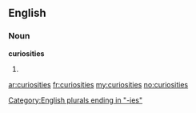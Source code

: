 ==English==
===Noun===
'''curiosities'''

#{{plural of|[[curiosity]]}}

[[Category:English plurals ending in "-ies"]]

[[ar:curiosities]]
[[fr:curiosities]]
[[my:curiosities]]
[[no:curiosities]]
